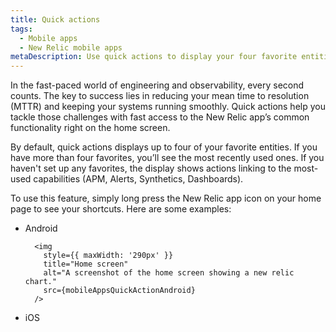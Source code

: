 ```yaml
---
title: Quick actions 
tags:
  - Mobile apps
  - New Relic mobile apps
metaDescription: Use quick actions to display your four favorite entities. 
---
```





In the fast-paced world of engineering and observability, every second counts. The key to success lies in reducing your mean time to resolution (MTTR) and keeping your systems running smoothly. Quick actions help you tackle those challenges with fast access to the New Relic app’s common functionality right on the home screen.

By default, quick actions displays up to four of your favorite entities. If you have more than four favorites, you’ll see the most recently used ones. If you haven't set up any favorites, the display shows actions linking to the most-used capabilities (APM, Alerts, Synthetics, Dashboards). 

To use this feature, simply long press the New Relic app icon on your home page to see your shortcuts. Here are some examples:

* Android

        <img
          style={{ maxWidth: '290px' }}
          title="Home screen"
          alt="A screenshot of the home screen showing a new relic chart."
          src={mobileAppsQuickActionAndroid}
        />

* iOS


